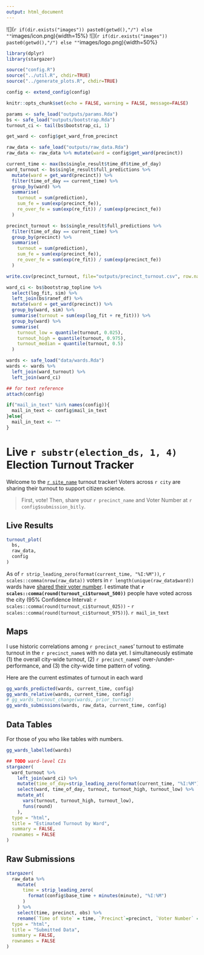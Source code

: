 ```yaml
---
output: html_document
---
```


<style>

table, td, th {
  border: none;
  padding-left: 1em;
  padding-right: 1em;
  min-width: 50%;
  margin-left: auto;
  margin-right: auto;
  margin-top: 1em;
  margin-bottom: 1em;
}

</style>

![](`r if(dir.exists("images")) paste0(getwd(),"/") else ""`images/icon.png){width=15%}
![](`r if(dir.exists("images")) paste0(getwd(),"/") else ""`images/logo.png){width=50%}

```r
library(dplyr)
library(stargazer)

source("config.R")
source("../util.R", chdir=TRUE)
source("../generate_plots.R", chdir=TRUE)

config <- extend_config(config)

knitr::opts_chunk$set(echo = FALSE, warning = FALSE, message=FALSE)

params <- safe_load("outputs/params.Rda")
bs <- safe_load("outputs/bootstrap.Rda")
turnout_ci <- tail(bs$bootstrap_ci, 1)

get_ward <- config$get_ward_from_precinct

raw_data <- safe_load("outputs/raw_data.Rda")
raw_data <- raw_data %>% mutate(ward = config$get_ward(precinct))

current_time <- max(bs$single_result$time_df$time_of_day)
ward_turnout <- bs$single_result$full_predictions %>%
  mutate(ward = get_ward(precinct)) %>%
  filter(time_of_day == current_time) %>%
  group_by(ward) %>%
  summarise(
    turnout = sum(prediction),
    sum_fe = sum(exp(precinct_fe)),
    re_over_fe = sum(exp(re_fit)) / sum(exp(precinct_fe))
  )

precinct_turnout <- bs$single_result$full_predictions %>%
  filter(time_of_day == current_time) %>%
  group_by(precinct) %>%
  summarise(
    turnout = sum(prediction),
    sum_fe = sum(exp(precinct_fe)),
    re_over_fe = sum(exp(re_fit)) / sum(exp(precinct_fe))
  )

write.csv(precinct_turnout, file="outputs/precinct_turnout.csv", row.names=FALSE)

ward_ci <- bs$bootstrap_topline %>%
  select(log_fit, sim) %>%
  left_join(bs$ranef_df) %>%
  mutate(ward = get_ward(precinct)) %>%
  group_by(ward, sim) %>%
  summarise(turnout = sum(exp(log_fit + re_fit))) %>%
  group_by(ward) %>%
  summarise(
    turnout_low = quantile(turnout, 0.025),
    turnout_high = quantile(turnout, 0.975),
    turnout_median = quantile(turnout, 0.5)
  )

wards <- safe_load("data/wards.Rda")
wards <- wards %>% 
  left_join(ward_turnout) %>%
  left_join(ward_ci)

## for text reference
attach(config)

if("mail_in_text" %in% names(config)){
  mail_in_text <- config$mail_in_text
}else{
  mail_in_text <- ""
}
```
# Live `r substr(election_ds, 1, 4)` Election Turnout Tracker

Welcome to the [`r site_name`](`r site_link`) turnout tracker! 
Voters across `r city` are sharing their turnout to support citizen science. 

> First, vote! Then, share your `r precinct_name` and Voter Number at `r config$submission_bitly`.

## Live Results

```r
turnout_plot(
  bs,
  raw_data,
  config
)
```

As of `r strip_leading_zero(format(current_time, "%I:%M"))`, `r scales::comma(nrow(raw_data))` voters in `r length(unique(raw_data$ward))` wards have [shared their voter number](`r submission_bitly`). I estimate that <b>`r scales::comma(round(turnout_ci$turnout_500))`</b> people have voted across the city (95% Confidence Interval: `r scales::comma(round(turnout_ci$turnout_025))` - `r scales::comma(round(turnout_ci$turnout_975))`). `r mail_in_text`

## Maps
I use historic correlations among `r precinct_name`s' turnout to estimate turnout in the `r precinct_name`s with no data yet. I simultaneously estimate (1) the overall city-wide turnout, (2) `r precinct_name`s' over-/under-performance, and (3) the city-wide time pattern of voting.

Here are the current estimates of turnout in each ward
```r
gg_wards_predicted(wards, current_time, config)
gg_wards_relative(wards, current_time, config)
# gg_wards_turnout_change(wards, prior_turnout)
gg_wards_submissions(wards, raw_data, current_time, config)
```

## Data Tables
For those of you who like tables with numbers.
```r
gg_wards_labelled(wards)
```

```r
## TODO ward-level CIs
stargazer(
  ward_turnout %>% 
    left_join(ward_ci) %>%
    mutate(time_of_day=strip_leading_zero(format(current_time, "%I:%M"))) %>%
    select(ward, time_of_day, turnout, turnout_high, turnout_low) %>%
    mutate_at(
      vars(turnout, turnout_high, turnout_low),
      funs(round)
    ),
  type = "html",
  title = "Estimated Turnout by Ward",
  summary = FALSE,
  rownames = FALSE
)
```

## Raw Submissions

```r
stargazer(
  raw_data %>% 
    mutate(
      time = strip_leading_zero(
        format(config$base_time + minutes(minute), "%I:%M")
      )
    ) %>%
    select(time, precinct, obs) %>%
    rename(`Time of Vote` = time, `Precinct`=precinct, `Voter Number` = obs), 
  type = "html",
  title = "Submitted Data", 
  summary = FALSE,
  rownames = FALSE
)
```

